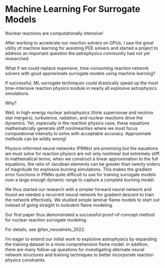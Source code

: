 # Machine Learning For Surrogate Models

Nuclear reactions are computationally intensive!

After working to accelerate our reaction solvers on GPUs, I saw the great
utility of machine learning for assisting PDE solvers and started a project to
address an important question the astrophysics community had not yet
researched.

What if we could replace expensive, time-consuming reaction network solvers
with good approximate surrogate models using machine learning?

If successful, ML surrogate techniques could drastically speed up the most
time-intensive reaction physics module in nearly all explosive astrophysics
simulations.

Why?

Well, in high-energy nuclear astrophysics (think supernovae and neutron star
mergers), turbulence, radiation, and nuclear reactions drive the dynamics. Yet,
especially in the reaction physics case, these equations mathematically
generate stiff nonlinearities where we must focus computational intensity to
solve with acceptable accuracy. Approximate methods can be wildly wrong!

Physics-informed neural networks (PINNs) are promising but the equations we
must solve for reaction physics are not only nonlinear but extremely stiff. In
mathematical terms, when we construct a linear approximation to the full
equations, the ratio of Jacobian elements can be greater than twenty orders of
magnitude for explosive burning simulations. This makes the gradient error
functions in PINNs quite difficult to use for training surrogate models over a
large enough dynamic range to capture a complete burning model.

We thus started our research with a simpler forward neural network and found we
needed a recurrent neural network for gradient descent to train the network
effectively. We studied simple laminar flame models to start out instead of
going straight to turbulent flame modeling.

Our first paper thus demonstrated a successful proof-of-concept method for
nuclear reaction surrogate modeling.

For details, see @fan_neuralnets_2022.

I'm eager to extend our initial work to explosive astrophysics by expanding the
training dataset to a more comprehensive flame model. In addition, there are
many follow-up questions for investigating alternate neural network structures
and training techniques to better incorporate reaction physics constraints.